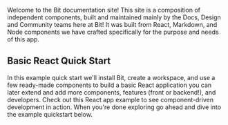 Welcome to the Bit documentation site! This site is a composition of independent components, built and maintained mainly by the Docs, Design and Community teams here at Bit! It was built from React, Markdown, and Node components we have crafted specifically for the purpose and needs of this app.

## Basic React Quick Start

In this example quick start we'll install Bit, create a workspace, and use a few ready-made components to build a basic React application you can later extend and add more components, features (front or backend!), and developers.
Check out this React app example to see component-driven development in action. When you're done exploring go ahead and dive into the example quickstart below.
